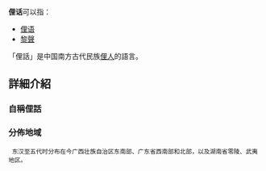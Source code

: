 {{Unreferenced |time=2015-08-14T22:24:08+00:00 }}
'''俚话'''可以指：
* [[俚语|俚语]]
* [[黎聲|黎聲]]

「俚話」是中国南方古代民族[[俚人|俚人]]的語言。

== 詳細介紹 ==

=== 自稱俚話 ===
{{Fact|俚話一詞在其使用者的方言中，有本地話或者土話的義涵。本词的讀音為lí-vōe。在其使用者的方言中，因為lí（陽平調）在當地方言中本來就有「這裏、此處」之義；vōe（陰平調）則是「話」字的意思（這種用法僅存於俚話）。由於「俚」與「黎」兩字發音相近，俚話一詞又常被當地人寫為黎喂(lé-vōe)、黎聲。|time=2015-08-14T22:24:08+00:00}}


=== 分佈地域 ===
  东汉至五代时分布在今广西壮族自治区东南部、广东省西南部和北部，以及湖南省零陵、武夷地区。



{{Distinguish|黎语}}
{{Distinguish|雷州話}}
{{Distinguish|俚语}}
{{disambig|Cat=二字消歧义}}